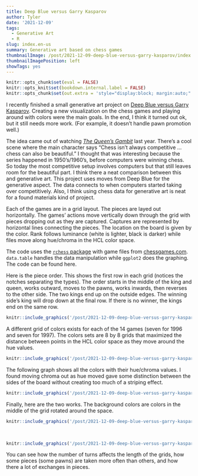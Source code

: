 ```yaml
---
title: Deep Blue versus Garry Kasparov
author: Tyler
date: '2021-12-09'
tags:
  - Generative Art
  - R
slug: index.en-us
summary: Generative art based on chess games
thumbnailImage: /post/2021-12-09-deep-blue-versus-garry-kasparov/index.en-us_files/DeepBlueVersusGarryKasparov1996.png
thumbnailImagePosition: left
showTags: yes
---
```


```r
knitr::opts_chunk$set(eval = FALSE)
knitr::opts_knit$set(bookdown.internal.label = FALSE)
knitr::opts_chunk$set(out.extra = 'style="display:block; margin:auto;"')  # center
```

I recently finished a small generative art project on [Deep Blue versus Garry Kasparov](https://en.wikipedia.org/wiki/Deep_Blue_versus_Garry_Kasparov){target="_blank"}. Creating a new visualization on the chess games and playing around with colors were the main goals. In the end, I think it turned out ok, but it still needs more work. (For example, it doesn't handle pawn promotion well.)

The idea came out of watching [*The Queen's Gambit*](https://en.wikipedia.org/wiki/The_Queen%27s_Gambit_(miniseries)) last year. There's a cool scene where the main character says "Chess isn't always competitive ... chess can also be beautiful." I thought that was interesting because the series happened in 1950's/1960's, before computers were winning chess. So today the most competitive setup involves computers but that still leaves room for the beautiful part. I think there a neat comparison between this and generative art. This project uses moves from Deep Blue for the generative aspect. The data connects to when computers started taking over competitively. Also, I think using chess data for generative art is neat for a found materials kind of project.

Each of the games are in a grid layout. The pieces are layed out horizontally. The games' actions move vertically down through the grid with pieces dropping out as they are captured. Captures are represented by horizontal lines connecting the pieces. The location on the board is given by the color. Rank follows luminance (white is lighter, black is darker) while files move along hue/chroma in the HCL color space.

The code uses the [`rchess` package](http://jkunst.com/rchess/){target="_blank"} with game files from [chessgames.com](https://www.chessgames.com){target="_blank"}. `data.table` handles the data manipulation while `ggplot2` does the graphing. The code can be found here.

Here is the piece order. This shows the first row in each grid (notices the notches separating the types). The order starts in the middle of the king and queen, works outward, moves to the pawns, works inwards, then reverses to the other side. The two kings end up on the outside edges. The winning side's king will drop down at the final row. If there is no winner, the kings end on the same row.

```r
knitr::include_graphics('/post/2021-12-09-deep-blue-versus-garry-kasparov/index.en-us_files/piece_order.png', error = FALSE)
```

A different grid of colors exists for each of the 14 games (seven for 1996 and seven for 1997). The colors sets are 8 by 8 grids that maximized the distance between points in the HCL color space as they move around the hue values. 

```r
knitr::include_graphics('/post/2021-12-09-deep-blue-versus-garry-kasparov/index.en-us_files/colors_1.jpeg', error = FALSE)
```

The following graph shows all the colors with their hue/chroma values. I found moving chroma out as hue moved gave some distinction between the sides of the board without creating too much of a striping effect.

```r
knitr::include_graphics('/post/2021-12-09-deep-blue-versus-garry-kasparov/index.en-us_files/colors_2.jpeg', error = FALSE)
```

Finally, here are the two works. The background colors are colors in the middle of the grid rotated around the space.

```r
knitr::include_graphics('/post/2021-12-09-deep-blue-versus-garry-kasparov/index.en-us_files/DeepBlueVersusGarryKasparov1996.png', error = FALSE)
```

<br>

```r
knitr::include_graphics('/post/2021-12-09-deep-blue-versus-garry-kasparov/index.en-us_files/DeepBlueVersusGarryKasparov1997.png', error = FALSE)
```

You can see how the number of turns affects the length of the grids, how some pieces (some pawns) are taken more often than others, and how there a lot of exchanges in pieces.